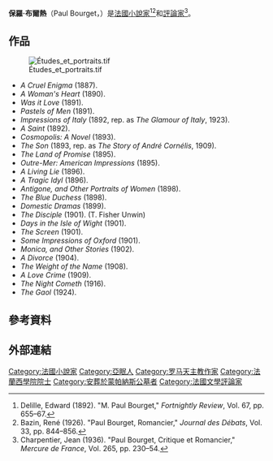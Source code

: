 {{Infobox writer <!-- for more information see [[:Template:Infobox_writer/doc|:Template:Infobox writer/doc]] -->
| name = Paul Charles Joseph Bourget
| image = Paul Bourget 7.jpg
| caption= Paul Bourget in 1899
| pseudonym =
| birth_date = {{Birth date|1852|9|2|df=yes}}
| alma_mater =[[高等研究應用學院|高等研究應用學院]], [[路易大帝中學|路易大帝中學]]
| birth_place = [[法國|法國]][[亞眠|亞眠]]
| death_date = {{death date and age|1935|12|25|1852|9|2|df=y}}
| death_place = [[法國|法國]][[巴黎|巴黎]]
| resting_place = [[蒙帕納斯公墓|蒙帕納斯公墓]]
| occupation = [[小說家|小說家]]、[[評論家|評論家]]
| nationality = [[法國|法國]]
| genre = 
| notableworks = ''Le Disciple''
| spouse=
| children=
| period=
}}

'''保羅·布爾熱'''（Paul Bourget，{{bd|1852年|9月2日|1935年|12月25日}}）是[[法國|法國]][[小說家|小說家]]<ref>Delille, Edward (1892). "M. Paul Bourget," ''Fortnightly Review'', Vol. 67, pp. 655–67.</ref><ref>Bazin, René (1926). "Paul Bourget, Romancier," ''Journal des Débats'', Vol. 33, pp. 844–856.</ref>和[[評論家|評論家]]<ref>Charpentier, Jean (1936). "Paul Bourget, Critique et Romancier," ''Mercure de France'', Vol. 265, pp. 230–54.</ref>。

==作品==
[[File:Études_et_portraits.tif|thumb]]

{{Div col|cols=3|small=yes}}

* ''A Cruel Enigma'' (1887).
* ''A Woman's Heart'' (1890).
* ''Was it Love'' (1891).
* ''Pastels of Men'' (1891).
* ''Impressions of Italy'' (1892, rep. as ''The Glamour of Italy'', 1923).
* ''A Saint'' (1892).
* ''Cosmopolis: A Novel'' (1893).
* ''The Son'' (1893, rep. as ''The Story of André Cornélis'', 1909).
* ''The Land of Promise'' (1895).
* ''Outre-Mer: American Impressions'' (1895).
* ''A Living Lie'' (1896).
* ''A Tragic Idyl'' (1896). 
* ''Antigone, and Other Portraits of Women'' (1898).
* ''The Blue Duchess'' (1898).
* ''Domestic Dramas'' (1899).
* ''The Disciple'' (1901). (T. Fisher Unwin)
* ''Days in the Isle of Wight'' (1901).
* ''The Screen'' (1901).
* ''Some Impressions of Oxford'' (1901).
* ''Monica, and Other Stories'' (1902).
* ''A Divorce'' (1904).
* ''The Weight of the Name'' (1908).
* ''A Love Crime'' (1909).
* ''The Night Cometh'' (1916).
* ''The Gaol'' (1924).
{{div col end}}

== 參考資料 ==
{{Reflist}}

== 外部連結 ==

{{normdaten}}
{{DEFAULTSORT:bourget}}
[[Category:法國小說家|Category:法國小說家]]
[[Category:亞眠人|Category:亞眠人]]
[[Category:罗马天主教作家|Category:罗马天主教作家]]
[[Category:法蘭西學院院士|Category:法蘭西學院院士]]
[[Category:安葬於蒙帕納斯公墓者|Category:安葬於蒙帕納斯公墓者]]
[[Category:法國文學評論家|Category:法國文學評論家]]
{{france-writer-stub}}